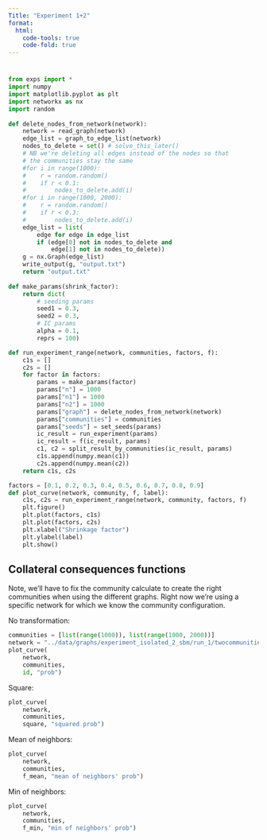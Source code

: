 ```yaml
---
Title: "Experiment 1+2"
format:
  html:
    code-tools: true
    code-fold: true
---
```


#

```python
from exps import *
import numpy
import matplotlib.pyplot as plt
import networkx as nx
import random
   
def delete_nodes_from_network(network):
    network = read_graph(network)
    edge_list = graph_to_edge_list(network)
    nodes_to_delete = set() # solve_this_later()
    # NB we're deleting all edges instead of the nodes so that
    # the communities stay the same
    #for i in range(1000):
    #    r = random.random()
    #    if r < 0.1:
    #        nodes_to_delete.add(i)
    #for i in range(1000, 2000):
    #    r = random.random()
    #    if r < 0.3:
    #        nodes_to_delete.add(i)
    edge_list = list(
        edge for edge in edge_list
        if (edge[0] not in nodes_to_delete and
            edge[1] not in nodes_to_delete))
    g = nx.Graph(edge_list)
    write_output(g, "output.txt")
    return "output.txt"
    
def make_params(shrink_factor):
    return dict(
        # seeding params
        seed1 = 0.3,
        seed2 = 0.3,
        # IC params
        alpha = 0.1,
        reprs = 100)

def run_experiment_range(network, communities, factors, f):
    c1s = []
    c2s = []
    for factor in factors:
        params = make_params(factor)
        params["n"] = 1000
        params["n1"] = 1000
        params["n2"] = 1000
        params["graph"] = delete_nodes_from_network(network)
        params["communities"] = communities
        params["seeds"] = set_seeds(params)
        ic_result = run_experiment(params)
        ic_result = f(ic_result, params)
        c1, c2 = split_result_by_communities(ic_result, params)
        c1s.append(numpy.mean(c1))
        c2s.append(numpy.mean(c2))
    return c1s, c2s

factors = [0.1, 0.2, 0.3, 0.4, 0.5, 0.6, 0.7, 0.8, 0.9]
def plot_curve(network, community, f, label):
    c1s, c2s = run_experiment_range(network, community, factors, f)
    plt.figure()
    plt.plot(factors, c1s)
    plt.plot(factors, c2s)
    plt.xlabel("Shrinkage factor")
    plt.ylabel(label)
    plt.show()

```

## Collateral consequences functions

Note, we'll have to fix the community calculate to create the right
communities when using the different graphs. Right now we're using
a specific network for which we know the community configuration.

No transformation:

```python
communities = [list(range(1000)), list(range(1000, 2000))]
network = "../data/graphs/experiment_isolated_2_sbm/run_1/twocommunities_edgelist.txt"
plot_curve(
    network,
    communities,
    id, "prob")
```

Square:

```python
plot_curve(
    network,
    communities,
    square, "squared prob")
```

Mean of neighbors:

```python
plot_curve(
    network,
    communities,
    f_mean, "mean of neighbors' prob")
```

Min of neighbors:

```python
plot_curve(
    network,
    communities,
    f_min, "min of neighbors' prob")
```
